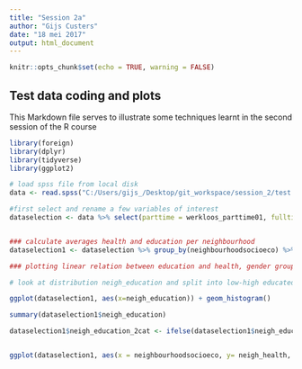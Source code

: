 ```yaml
---
title: "Session 2a"
author: "Gijs Custers"
date: "18 mei 2017"
output: html_document
---
```


```r
knitr::opts_chunk$set(echo = TRUE, warning = FALSE)
```

## Test data coding and plots

This Markdown file serves to illustrate some techniques learnt in the second session of the R course

``` r
library(foreign)
library(dplyr)
library(tidyverse)
library(ggplot2)

# load spss file from local disk
data <- read.spss("C:/Users/gijs_/Desktop/git_workspace/session_2/test Wijkprofiel.sav", use.value.labels=FALSE,to.data.frame=TRUE)

#first select and rename a few variables of interest 
dataselection <- data %>% select(parttime = werkloos_parttime01, fulltime = werkloos_fulltime01,gender = Geslacht2,age = leeftijd,health = subj_gezond, neighbourhoodsocioeco = buurtSES1,education = opleidingsniveau_cent) %>% tbl_df


### calculate averages health and education per neighbourhood
dataselection1 <- dataselection %>% group_by(neighbourhoodsocioeco) %>% summarise(neigh_health = mean(health, na.rm = TRUE), neigh_education = mean(education, na.rm = TRUE), n())

### plotting linear relation between education and health, gender grouping?

# look at distribution neigh_education and split into low-high educated neighbourhoods

ggplot(dataselection1, aes(x=neigh_education)) + geom_histogram()

summary(dataselection1$neigh_education)

dataselection1$neigh_education_2cat <- ifelse(dataselection1$neigh_education>median(dataselection1$neigh_education), c("high"), c("low"))


ggplot(dataselection1, aes(x = neighbourhoodsocioeco, y= neigh_health, colour = neigh_education_2cat)) + geom_point() + geom_smooth(aes(group=1)) + geom_smooth(se=FALSE) + labs(x= "Neighourhood socioeconomics status", y = "Average neighbourhood health", colour = "Neighbourhood education level", title = "Neighbourhood data for lower and middle educated")




```